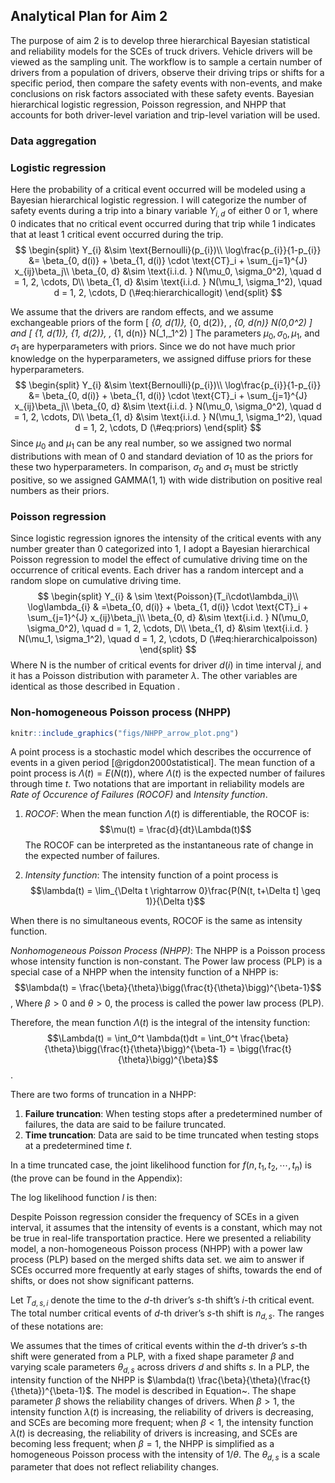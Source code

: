 Analytical Plan for Aim 2
-------------------------

The purpose of aim 2 is to develop three hierarchical Bayesian statistical and reliability models for the SCEs of truck drivers. Vehicle drivers will be viewed as the sampling unit. The workflow is to sample a certain number of drivers from a population of drivers, observe their driving trips or shifts for a specific period, then compare the safety events with non-events, and make conclusions on risk factors associated with these safety events. Bayesian hierarchical logistic regression, Poisson regression, and NHPP that accounts for both driver-level variation and trip-level variation will be used. 

### Data aggregation




### Logistic regression

Here the probability of a critical event occurred will be modeled using a Bayesian hierarchical logistic regression. I will categorize the number of safety events during a trip into a binary variable $Y_{i, d}$ of either 0 or 1, where 0 indicates that no critical event occurred during that trip while 1 indicates that at least 1 critical event occurred during the trip. 
$$
\begin{split}
Y_{i} &\sim \text{Bernoulli}(p_{i})\\
\log\frac{p_{i}}{1-p_{i}} &= \beta_{0, d(i)} + \beta_{1, d(i)} \cdot \text{CT}_i + \sum_{j=1}^{J} x_{ij}\beta_j\\
\beta_{0, d} &\sim \text{i.i.d. } N(\mu_0, \sigma_0^2), \quad d = 1, 2, \cdots, D\\
\beta_{1, d} &\sim \text{i.i.d. } N(\mu_1, \sigma_1^2), \quad d = 1, 2, \cdots, D
(\#eq:hierarchicallogit)
\end{split}
$$

We assume that the drivers are random effects, and we assume exchangeable priors of the form
\[
\beta_{0, d(1)}, \beta_{0, d(2)}, \ldots , \beta_{0, d(n)} \sim \text{i.i.d.} N(\mu_0,\sigma_0^2)
\]
and 
\[
\beta_{1, d(1)}, \beta_{1, d(2)}, \ldots , \beta_{1, d(n)} \sim \text{i.i.d.} N(\mu_1,\sigma_1^2)
\]
The parameters $\mu_0, \sigma_0, \mu_1$, and $\sigma_1$ are hyperparameters with priors. Since we do not have much prior knowledge on the hyperparameters, we assigned diffuse priors for these hyperparameters.
$$
\begin{split}
Y_{i} &\sim \text{Bernoulli}(p_{i})\\
\log\frac{p_{i}}{1-p_{i}} &= \beta_{0, d(i)} + \beta_{1, d(i)} \cdot \text{CT}_i + \sum_{j=1}^{J} x_{ij}\beta_j\\
\beta_{0, d} &\sim \text{i.i.d. } N(\mu_0, \sigma_0^2), \quad d = 1, 2, \cdots, D\\
\beta_{1, d} &\sim \text{i.i.d. } N(\mu_1, \sigma_1^2), \quad d = 1, 2, \cdots, D
(\#eq:priors)
\end{split}
$$
Since $\mu_0$ and $\mu_1$ can be any real number, so we assigned two normal distributions with mean of 0 and standard deviation of 10 as the priors for these two hyperparameters. In comparison, $\sigma_0$ and $\sigma_1$ must be strictly positive, so we assigned GAMMA$(1, 1)$ with wide distribution on positive real numbers as their priors.

### Poisson regression

Since logistic regression ignores the intensity of the critical events with any number greater than 0 categorized into 1, I adopt a Bayesian hierarchical Poisson regression to model the effect of cumulative driving time on the occurrence of critical events. Each driver has a random intercept and a random slope on cumulative driving time.
$$
\begin{split}
Y_{i}  & \sim \text{Poisson}(T_i\cdot\lambda_i)\\
\log\lambda_{i} & =\beta_{0, d(i)} + \beta_{1, d(i)} \cdot \text{CT}_i + \sum_{j=1}^{J} x_{ij}\beta_j\\
\beta_{0, d} &\sim \text{i.i.d. } N(\mu_0, \sigma_0^2), \quad d = 1, 2, \cdots, D\\
\beta_{1, d} &\sim \text{i.i.d. } N(\mu_1, \sigma_1^2), \quad d = 1, 2, \cdots, D
(\#eq:hierarchicalpoisson)
\end{split}
$$
Where N is the number of critical events for driver $d(i)$ in time interval $j$, and it has a Poisson distribution with parameter $\lambda$. The other variables are identical as those described in Equation .


### Non-homogeneous Poisson process (NHPP)

```{r arrowplot, fig.cap='An arrow plot of time to SCEs in each shift', echo=FALSE, eval=TRUE, out.width="0.5\\linewidth"}
knitr::include_graphics("figs/NHPP_arrow_plot.png")
```

A point process is a stochastic model which describes the occurrence of events in a given period [@rigdon2000statistical]. The mean function of a point process is $\Lambda(t) = E(N(t))$, where $\Lambda(t)$ is the expected number of failures through time $t$. Two notations that are important in reliability models are *Rate of Occurence of Failures (ROCOF)* and *Intensity function*.

1. *ROCOF*: When the mean function $\Lambda(t)$ is differentiable, the ROCOF is:
$$\mu(t) = \frac{d}{dt}\Lambda(t)$$
The ROCOF can be interpreted as the instantaneous rate of change in the expected number of failures.

2. *Intensity function*: The intensity function of a point process is 
$$\lambda(t) = \lim_{\Delta t \rightarrow 0}\frac{P(N(t, t+\Delta t] \geq 1)}{\Delta t}$$


When there is no simultaneous events, ROCOF is the same as intensity function.


*Nonhomogeneous Poisson Process (NHPP)*: The NHPP is a Poisson process whose intensity function is non-constant. The Power law process (PLP) is a special case of a NHPP when the intensity function of a NHPP is:
$$\lambda(t) = \frac{\beta}{\theta}\bigg(\frac{t}{\theta}\bigg)^{\beta-1}$$, 
Where $\beta > 0$ and $\theta > 0$, the process is called the power law process (PLP).

Therefore, the mean function $\Lambda(t)$ is the integral of the intensity function:
$$\Lambda(t) = \int_0^t \lambda(t)dt = \int_0^t \frac{\beta}{\theta}\bigg(\frac{t}{\theta}\bigg)^{\beta-1} = \bigg(\frac{t}{\theta}\bigg)^{\beta}$$.

There are two forms of truncation in a NHPP:

1. **Failure truncation**: When testing stops after a predetermined number of failures, the data are said to be failure truncated.
2. **Time truncation**: Data are said to be time truncated when testing stops at a predetermined time $t$.

In a time truncated case, the joint likelihood function for $f(n, t_1, t_2, \cdots, t_n)$ is (the prove can be found in the Appendix):
\begin{equation}\label{pdftau}
\begin{aligned}
f(n, t_1, t_2, \cdots, t_n) & = f(n)f(t_1, t_2, \cdots, t_n|n)\\
& = \frac{e^{-\int_0^\tau \lambda(u)du}[\int_0^\tau \lambda(u)du]^n}{n!}n!\frac{\prod_{i=1}^n\lambda(t_i)}{[\Lambda(\tau)]^n}\\
& = \Big(\prod_{i=1}^n\lambda(t_i) \Big)e^{-\int_0^\tau \lambda(u)du}\\
& = \Big(\prod_{i=1}^n\frac{\beta}{\theta}(\frac{t_i}{\theta})^{\beta - 1} \Big)e^{-(\tau/\theta)^\beta},\\ 
n & = 0, 1, 2, \cdots, \quad  0 < t_1 < t_2 < \cdots < t_n
\end{aligned}
\end{equation}

The log likelihood function $l$ is then:
\begin{equation}\label{logtau}
\begin{aligned}
l & = \log \Bigg(\Big(\prod_{i=1}^n\frac{\beta}{\theta}(\frac{t_i}{\theta})^{\beta - 1}\Big)e^{-(\tau/\theta)^\beta}\Bigg)\\
& = \sum_{i=1}^n\log\Big(\frac{\beta}{\theta}(\frac{t_i}{\theta})^{\beta - 1}\Big) - (\frac{\tau}{\theta})^\beta\\
& = n\log\beta - n\beta\log\theta + (\beta - 1)\bigg(\sum_{i=1}^n\log t_i\bigg) - \Big(\frac{\tau}{\theta}\Big)^\beta
\end{aligned}
\end{equation}



Despite Poisson regression consider the frequency of SCEs in a given interval, it assumes that the intensity of events is a constant, which may not be true in real-life transportation practice. Here we presented a reliability model, a non-homogeneous Poisson process (NHPP) with a power law process (PLP) based on the merged shifts data set. we aim to answer if SCEs occurred more frequently at early stages of shifts, towards the end of shifts, or does not show significant patterns.

Let $T_{d, s, i}$ denote the time to the $d$-th driver's $s$-th shift's $i$-th critical event. The total number critical events of $d$-th driver's $s$-th shift is $n_{d,s}$. The ranges of these notations are: 
\begin{itemize}
\item $i = 1, 2, \cdots, n_{d, S_d}$,
\item $s = 1, 2, \cdots, S_d$,
\item $d = 1, 2, \cdots, D$.
\end{itemize}
We assumes that the times of critical events within the $d$-th driver's $s$-th shift were generated from a PLP, with a fixed shape parameter $\beta$ and varying scale parameters $\theta_{d, s}$ across drivers $d$ and shifts $s$. In a PLP, the intensity function of the NHPP is $\lambda(t) \frac{\beta}{\theta}(\frac{t}{\theta})^{\beta-1}$. The model is described in Equation~\ref{eq:nhpp}.
\begin{equation}\label{eq:nhpp}
\begin{aligned}
  T_{d, s, 1}, T_{d, s, 2}, \cdots , T_{d, s, n_{d, s}} & \sim \text{PLP}(\beta, \theta_{d, s})\\
  \beta & \sim \text{Gamma}(1, 1)\\
  \log\theta_{d, s} &= \gamma_{0d} + \gamma_{1}x_{d, s, 1} + \gamma_{2}x_{d, s, 2} + \cdots + \gamma_{k}x_{d, s, k}\\
  \gamma_{01}, \gamma_{02}, \cdots, \gamma_{0D} & \sim \text{i.i.d. }N(\mu_0, \sigma_0^2)\\
  \gamma_1, \gamma_2, \cdots, \gamma_k & \sim \text{i.i.d. }N(0, 10^2)\\
  \mu_0 &\sim N(0, 10^2) \\
  \sigma_0 &\sim \text{Gamma}(1, 1)
\end{aligned}
\end{equation}
The shape parameter $\beta$ shows the reliability changes of drivers. When $\beta > 1$, the intensity function $\lambda(t)$ is increasing, the reliability of drivers is  decreasing, and SCEs are becoming more frequent; when $\beta < 1$, the intensity function $\lambda(t)$ is decreasing, the reliability of drivers is increasing, and SCEs are becoming less frequent; when $\beta = 1$, the NHPP is simplified as a homogeneous Poisson process with the intensity of $1/\theta$. The $\theta_{d, s}$ is a scale parameter that does not reflect reliability changes.